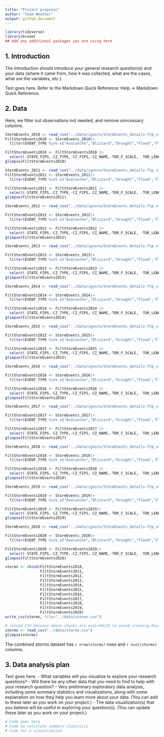 ```yaml
---
title: "Project proposal"
author: "Team Weather"
output: github_document
---
```


```r
library(tidyverse)
library(broom)
## Add any additional packages you are using here
```

## 1. Introduction

The introduction should introduce your general research question(s) and your data (where it came from, how it was collected, what are the cases, what are the variables, etc.).

Text goes here. Refer to the Markdown Quick Reference: Help -> Markdown Quick Reference. 

## 2. Data
Here, we filter out observations not needed, and remove unncessary columns.
```r
StormEvents_2010 <- read_csv("../data/ignore/StormEvents_details-ftp_v1.0_d2010_c20250520.csv")
FiltStormEvents2010 <- StormEvents_2010|>
  filter(EVENT_TYPE %in% c("Avalanche","Blizzard","Drought","Flood","Flash Flood","Excessive Heat","Tornado","Tropical Storm","Tsunami","Wildfire"))

FiltStormEvents2010 <- FiltStormEvents2010 |>
  select(-STATE_FIPS,-CZ_TYPE,-CZ_FIPS,-CZ_NAME,-TOR_F_SCALE, -TOR_LENGTH,-TOR_WIDTH,-TOR_OTHER_WFO,-TOR_OTHER_CZ_STATE,-TOR_OTHER_CZ_FIPS,-TOR_OTHER_CZ_NAME,-BEGIN_RANGE,-BEGIN_AZIMUTH,-BEGIN_LOCATION,-END_RANGE,-END_AZIMUTH,-END_LOCATION,-EPISODE_NARRATIVE,-EVENT_NARRATIVE,-DATA_SOURCE,-WFO,-YEAR)
glimpse(FiltStormEvents2010)
```

```r
StormEvents_2011 <- read_csv("../data/ignore/StormEvents_details-ftp_v1.0_d2011_c20250520.csv")
FiltStormEvents2011 <- StormEvents_2011|>
  filter(EVENT_TYPE %in% c("Avalanche","Blizzard","Drought","Flood","Flash Flood","Excessive Heat","Tornado","Tropical Storm","Tsunami","Wildfire"))

FiltStormEvents2011 <- FiltStormEvents2011 |>
  select(-STATE_FIPS,-CZ_TYPE,-CZ_FIPS,-CZ_NAME,-TOR_F_SCALE, -TOR_LENGTH,-TOR_WIDTH,-TOR_OTHER_WFO,-TOR_OTHER_CZ_STATE,-TOR_OTHER_CZ_FIPS,-TOR_OTHER_CZ_NAME,-BEGIN_RANGE,-BEGIN_AZIMUTH,-BEGIN_LOCATION,-END_RANGE,-END_AZIMUTH,-END_LOCATION,-EPISODE_NARRATIVE,-EVENT_NARRATIVE,-DATA_SOURCE,-WFO,-YEAR)
glimpse(FiltStormEvents2011)
```

```r
StormEvents_2012 <- read_csv("../data/ignore/StormEvents_details-ftp_v1.0_d2012_c20250520.csv")

FiltStormEvents2012 <- StormEvents_2012|>
  filter(EVENT_TYPE %in% c("Avalanche","Blizzard","Drought","Flood","Flash Flood","Excessive Heat","Tornado","Tropical Storm","Tsunami","Wildfire"))

FiltStormEvents2012 <- FiltStormEvents2012 |>
  select(-STATE_FIPS,-CZ_TYPE,-CZ_FIPS,-CZ_NAME,-TOR_F_SCALE, -TOR_LENGTH,-TOR_WIDTH,-TOR_OTHER_WFO,-TOR_OTHER_CZ_STATE,-TOR_OTHER_CZ_FIPS,-TOR_OTHER_CZ_NAME,-BEGIN_RANGE,-BEGIN_AZIMUTH,-BEGIN_LOCATION,-END_RANGE,-END_AZIMUTH,-END_LOCATION,-EPISODE_NARRATIVE,-EVENT_NARRATIVE,-DATA_SOURCE,-WFO,-YEAR)
glimpse(FiltStormEvents2012)
```

```r
StormEvents_2013 <- read_csv("../data/ignore/StormEvents_details-ftp_v1.0_d2013_c20250520.csv")

FiltStormEvents2013 <- StormEvents_2013|>
  filter(EVENT_TYPE %in% c("Avalanche","Blizzard","Drought","Flood","Flash Flood","Excessive Heat","Tornado","Tropical Storm","Tsunami","Wildfire"))

FiltStormEvents2013 <- FiltStormEvents2013 |>
  select(-STATE_FIPS,-CZ_TYPE,-CZ_FIPS,-CZ_NAME,-TOR_F_SCALE, -TOR_LENGTH,-TOR_WIDTH,-TOR_OTHER_WFO,-TOR_OTHER_CZ_STATE,-TOR_OTHER_CZ_FIPS,-TOR_OTHER_CZ_NAME,-BEGIN_RANGE,-BEGIN_AZIMUTH,-BEGIN_LOCATION,-END_RANGE,-END_AZIMUTH,-END_LOCATION,-EPISODE_NARRATIVE,-EVENT_NARRATIVE,-DATA_SOURCE,-WFO,-YEAR)
glimpse(FiltStormEvents2013)
```

```r
StormEvents_2014 <- read_csv("../data/ignore/StormEvents_details-ftp_v1.0_d2014_c20250520.csv")

FiltStormEvents2014 <- StormEvents_2014|>
  filter(EVENT_TYPE %in% c("Avalanche","Blizzard","Drought","Flood","Flash Flood","Excessive Heat","Tornado","Tropical Storm","Tsunami","Wildfire"))

FiltStormEvents2014 <- FiltStormEvents2014 |>
  select(-STATE_FIPS,-CZ_TYPE,-CZ_FIPS,-CZ_NAME,-TOR_F_SCALE, -TOR_LENGTH,-TOR_WIDTH,-TOR_OTHER_WFO,-TOR_OTHER_CZ_STATE,-TOR_OTHER_CZ_FIPS,-TOR_OTHER_CZ_NAME,-BEGIN_RANGE,-BEGIN_AZIMUTH,-BEGIN_LOCATION,-END_RANGE,-END_AZIMUTH,-END_LOCATION,-EPISODE_NARRATIVE,-EVENT_NARRATIVE,-DATA_SOURCE,-WFO,-YEAR)
glimpse(FiltStormEvents2014)
```

```r
StormEvents_2015 <- read_csv("../data/ignore/StormEvents_details-ftp_v1.0_d2015_c20250818.csv")

FiltStormEvents2015 <- StormEvents_2015|>
  filter(EVENT_TYPE %in% c("Avalanche","Blizzard","Drought","Flood","Flash Flood","Excessive Heat","Tornado","Tropical Storm","Tsunami","Wildfire"))

FiltStormEvents2015 <- FiltStormEvents2015 |>
  select(-STATE_FIPS,-CZ_TYPE,-CZ_FIPS,-CZ_NAME,-TOR_F_SCALE, -TOR_LENGTH,-TOR_WIDTH,-TOR_OTHER_WFO,-TOR_OTHER_CZ_STATE,-TOR_OTHER_CZ_FIPS,-TOR_OTHER_CZ_NAME,-BEGIN_RANGE,-BEGIN_AZIMUTH,-BEGIN_LOCATION,-END_RANGE,-END_AZIMUTH,-END_LOCATION,-EPISODE_NARRATIVE,-EVENT_NARRATIVE,-DATA_SOURCE,-WFO,-YEAR)
glimpse(FiltStormEvents2015)
```

```r
StormEvents_2016 <- read_csv("../data/ignore/StormEvents_details-ftp_v1.0_d2016_c20250818.csv")

FiltStormEvents2016 <- StormEvents_2016|>
  filter(EVENT_TYPE %in% c("Avalanche","Blizzard","Drought","Flood","Flash Flood","Excessive Heat","Tornado","Tropical Storm","Tsunami","Wildfire"))

FiltStormEvents2016 <- FiltStormEvents2016 |>
  select(-STATE_FIPS,-CZ_TYPE,-CZ_FIPS,-CZ_NAME,-TOR_F_SCALE, -TOR_LENGTH,-TOR_WIDTH,-TOR_OTHER_WFO,-TOR_OTHER_CZ_STATE,-TOR_OTHER_CZ_FIPS,-TOR_OTHER_CZ_NAME,-BEGIN_RANGE,-BEGIN_AZIMUTH,-BEGIN_LOCATION,-END_RANGE,-END_AZIMUTH,-END_LOCATION,-EPISODE_NARRATIVE,-EVENT_NARRATIVE,-DATA_SOURCE,-WFO,-YEAR)
glimpse(FiltStormEvents2016)
```

```r
StormEvents_2017 <- read_csv("../data/ignore/StormEvents_details-ftp_v1.0_d2017_c20250520.csv")

FiltStormEvents2017 <- StormEvents_2017|>
  filter(EVENT_TYPE %in% c("Avalanche","Blizzard","Drought","Flood","Flash Flood","Excessive Heat","Tornado","Tropical Storm","Tsunami","Wildfire"))

FiltStormEvents2017 <- FiltStormEvents2017 |>
  select(-STATE_FIPS,-CZ_TYPE,-CZ_FIPS,-CZ_NAME,-TOR_F_SCALE, -TOR_LENGTH,-TOR_WIDTH,-TOR_OTHER_WFO,-TOR_OTHER_CZ_STATE,-TOR_OTHER_CZ_FIPS,-TOR_OTHER_CZ_NAME,-BEGIN_RANGE,-BEGIN_AZIMUTH,-BEGIN_LOCATION,-END_RANGE,-END_AZIMUTH,-END_LOCATION,-EPISODE_NARRATIVE,-EVENT_NARRATIVE,-DATA_SOURCE,-WFO,-YEAR)
glimpse(FiltStormEvents2017)
```

```r
StormEvents_2018 <- read_csv("../data/ignore/StormEvents_details-ftp_v1.0_d2018_c20250520.csv")

FiltStormEvents2018 <- StormEvents_2018|>
  filter(EVENT_TYPE %in% c("Avalanche","Blizzard","Drought","Flood","Flash Flood","Excessive Heat","Tornado","Tropical Storm","Tsunami","Wildfire"))

FiltStormEvents2018 <- FiltStormEvents2018 |>
  select(-STATE_FIPS,-CZ_TYPE,-CZ_FIPS,-CZ_NAME,-TOR_F_SCALE, -TOR_LENGTH,-TOR_WIDTH,-TOR_OTHER_WFO,-TOR_OTHER_CZ_STATE,-TOR_OTHER_CZ_FIPS,-TOR_OTHER_CZ_NAME,-BEGIN_RANGE,-BEGIN_AZIMUTH,-BEGIN_LOCATION,-END_RANGE,-END_AZIMUTH,-END_LOCATION,-EPISODE_NARRATIVE,-EVENT_NARRATIVE,-DATA_SOURCE,-WFO,-YEAR)
glimpse(FiltStormEvents2018)
```

```r
StormEvents_2019 <- read_csv("../data/ignore/StormEvents_details-ftp_v1.0_d2019_c20250520.csv")

FiltStormEvents2019 <- StormEvents_2019|>
  filter(EVENT_TYPE %in% c("Avalanche","Blizzard","Drought","Flood","Flash Flood","Excessive Heat","Tornado","Tropical Storm","Tsunami","Wildfire"))

FiltStormEvents2019 <- FiltStormEvents2019|>
  select(-STATE_FIPS,-CZ_TYPE,-CZ_FIPS,-CZ_NAME,-TOR_F_SCALE, -TOR_LENGTH,-TOR_WIDTH,-TOR_OTHER_WFO,-TOR_OTHER_CZ_STATE,-TOR_OTHER_CZ_FIPS,-TOR_OTHER_CZ_NAME,-BEGIN_RANGE,-BEGIN_AZIMUTH,-BEGIN_LOCATION,-END_RANGE,-END_AZIMUTH,-END_LOCATION,-EPISODE_NARRATIVE,-EVENT_NARRATIVE,-DATA_SOURCE,-WFO,-YEAR)
glimpse(FiltStormEvents2019)
```

```r
StormEvents_2020 <- read_csv("../data/ignore/StormEvents_details-ftp_v1.0_d2020_c20250702.csv")

FiltStormEvents2020 <- StormEvents_2020|>
  filter(EVENT_TYPE %in% c("Avalanche","Blizzard","Drought","Flood","Flash Flood","Excessive Heat","Tornado","Tropical Storm","Tsunami","Wildfire"))

FiltStormEvents2020 <- FiltStormEvents2020|>
  select(-STATE_FIPS,-CZ_TYPE,-CZ_FIPS,-CZ_NAME,-TOR_F_SCALE, -TOR_LENGTH,-TOR_WIDTH,-TOR_OTHER_WFO,-TOR_OTHER_CZ_STATE,-TOR_OTHER_CZ_FIPS,-TOR_OTHER_CZ_NAME,-BEGIN_RANGE,-BEGIN_AZIMUTH,-BEGIN_LOCATION,-END_RANGE,-END_AZIMUTH,-END_LOCATION,-EPISODE_NARRATIVE,-EVENT_NARRATIVE,-DATA_SOURCE,-WFO,-YEAR)
glimpse(FiltStormEvents2020)
```

```r
storms <- rbind(FiltStormEvents2010,
                FiltStormEvents2011,
                FiltStormEvents2012,
                FiltStormEvents2013,
                FiltStormEvents2014,
                FiltStormEvents2015,
                FiltStormEvents2016,
                FiltStormEvents2017,
                FiltStormEvents2018,
                FiltStormEvents2019,
                FiltStormEvents2020)
write_csv(storms, file="../data/storms.csv")
```
```r
# reload CSV becuase above chunks are eval=FALSE to avoid crashing Posit.
storms <- read_csv("../data/storms.csv")
glimpse(storms)
```
The combined storms dataset has `r nrow(storms)` rows and `r ncol(storms)` columns.

## 3. Data analysis plan

Text goes here.
- What variables will you visualize to explore your research questions?
- Will there be any other data that you need to find to help with your research question?
- Very preliminary exploratory data analysis, including some summary statistics and visualizations, along with some explanation on how they help you learn more about your data. (You can add to these later as you work on your project.)
- The data visualization(s) that you believe will be useful in exploring your question(s). (You can update these later as you work on your project.)


```r
# Code goes here
# Code to calculate summary statistics
# Code for a visualization
```
